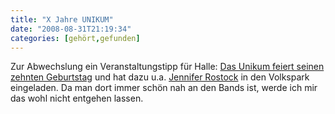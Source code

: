 ```yaml
---
title: "X Jahre UNIKUM"
date: "2008-08-31T21:19:34"
categories: [gehört,gefunden]
---
```


Zur Abwechslung ein Veranstaltungstipp für Halle: [Das Unikum feiert seinen zehnten Geburtstag](http://unikum-halle.de/index.php?option=com_content&task=view&id=306&Itemid=49) und hat dazu u.a. [Jennifer Rostock](/blog/2008/06/29/campusparty-2008/) in den Volkspark eingeladen. Da man dort immer schön nah an den Bands ist, werde ich mir das wohl nicht entgehen lassen.
